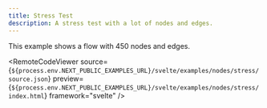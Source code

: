 ```yaml
---
title: Stress Test
description: A stress test with a lot of nodes and edges.
---
```



<ExampleLayout>
This example shows a flow with 450 nodes and edges.

  <RemoteCodeViewer
    source={`${process.env.NEXT_PUBLIC_EXAMPLES_URL}/svelte/examples/nodes/stress/source.json`}
    preview={`${process.env.NEXT_PUBLIC_EXAMPLES_URL}/svelte/examples/nodes/stress/index.html`}
    framework="svelte"
  />
</ExampleLayout>
